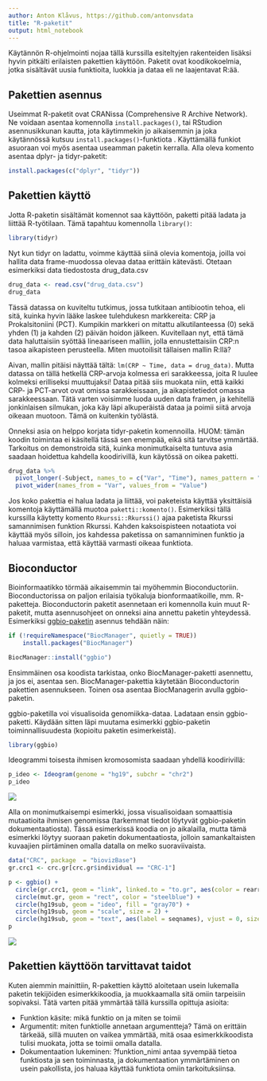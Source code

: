 ```yaml
---
author: Anton Klåvus, https://github.com/antonvsdata
title: "R-paketit"
output: html_notebook
---
```


Käytännön R-ohjelmointi nojaa tällä kurssilla esiteltyjen rakenteiden lisäksi hyvin pitkälti erilaisten pakettien käyttöön. Paketit ovat koodikokoelmia, jotka sisältävät uusia funktioita, luokkia ja dataa eli ne laajentavat R:ää. 

## Pakettien asennus

Useimmat R-paketit ovat CRANissa (Comprehensive R Archive Network). Ne voidaan asentaa komennolla ```install.packages()```, tai RStudion asennusikkunan kautta, jota käytimmekin jo aikaisemmin ja joka käytännössä kutsuu ```install.packages()```-funktiota . Käyttämällä funkiot asuoraan voi myös asentaa useamman paketin kerralla. Alla oleva komento asentaa dplyr- ja tidyr-paketit:


```r
install.packages(c("dplyr", "tidyr"))
```


## Pakettien käyttö

Jotta R-paketin sisältämät komennot saa käyttöön, paketti pitää ladata ja liittää R-työtilaan. Tämä tapahtuu komennolla ```library()```:

```r
library(tidyr)
```


Nyt kun tidyr on ladattu, voimme käyttää siinä olevia komentoja, joilla voi hallita data frame-muodossa olevaa dataa erittäin kätevästi. Otetaan esimerkiksi data tiedostosta drug_data.csv

```r
drug_data <- read.csv("drug_data.csv")
drug_data
```

Tässä datassa on kuviteltu tutkimus, jossa tutkitaan antibiootin tehoa, eli sitä, kuinka hyvin lääke laskee tulehdukesn markkereita: CRP ja Prokalsitoniini (PCT). Kumpikin markkeri on mitattu alkutilanteessa (0) sekä yhden (1) ja kahden (2) päivän hoidon jälkeen. Kuvitellaan nyt, että tämä data haluttaisiin syöttää lineaariseen malliin, jolla ennustettaisiin CRP:n tasoa aikapisteen perusteella. Miten muotoilisit tällaisen mallin R:llä?

Aivan, mallin pitäisi näyttää tältä: ```lm(CRP ~ Time, data = drug_data)```. Mutta datassa on tällä hetkellä CRP-arvoja kolmessa eri sarakkeessa, joita R luulee kolmeksi erilliseksi muuttujaksi! Dataa pitää siis muokata niin, että kaikki CRP- ja PCT-arvot ovat omissa sarakkeissaan, ja aikapistetiedot omassa sarakkeessaan. Tätä varten voisimme luoda uuden data framen, ja kehitellä jonkinlaisen silmukan, joka käy läpi alkuperäistä dataa ja poimii siitä arvoja oikeaan muotoon. Tämä on kuitenkin työlästä.

Onneksi asia on helppo korjata tidyr-paketin komennoilla. HUOM: tämän koodin toimintaa ei käsitellä tässä sen enempää, eikä sitä tarvitse ymmärtää. Tarkoitus on demonstroida sitä, kuinka monimutkaiselta tuntuva asia saadaan hoidettua kahdella koodirivillä, kun käytössä on oikea paketti.

```r
drug_data %>%
  pivot_longer(-Subject, names_to = c("Var", "Time"), names_pattern = "(.*)_(.)", values_to = "Value") %>%
  pivot_wider(names_from = "Var", values_from = "Value")
```

Jos koko pakettia ei halua ladata ja liittää, voi paketeista käyttää yksittäisiä komentoja käyttämällä muotoa ```paketti::komento()```. Esimerkiksi tällä kurssilla käytetty komento ```Rkurssi::Rkurssi()``` ajaa paketista Rkurssi samannimisen funktion Rkurssi. Kahden kaksoispisteen notaatiota voi käyttää myös silloin, jos kahdessa paketissa on samanniminen funktio ja haluaa varmistaa, että käyttää varmasti oikeaa funktiota.


## Bioconductor

Bioinformaatikko törmää aikaisemmin tai myöhemmin Bioconductoriin. Bioconductorissa on paljon erilaisia työkaluja bionformaatikoille, mm. R-paketteja. Bioconductorin paketit asennetaan eri komennolla kuin muut R-paketit, mutta asennusohjeet on onneksi aina annettu paketin yhteydessä. Esimerkiksi [ggbio-paketin](http://bioconductor.org/packages/release/bioc/html/ggbio.html) asennus tehdään näin:

```r
if (!requireNamespace("BiocManager", quietly = TRUE))
    install.packages("BiocManager")

BiocManager::install("ggbio")
```

Ensimmäinen osa koodista tarkistaa, onko BiocManager-paketti asennettu, ja jos ei, asentaa sen. BiocManager-pakettia käytetään Bioconductorin pakettien asennukseen. Toinen osa asentaa BiocManagerin avulla ggbio-paketin.

ggbio-paketilla voi visualisoida genomiikka-dataa. Ladataan ensin ggbio-paketti. Käydään sitten läpi muutama esimerkki ggbio-paketin toiminnallisuudesta (kopioitu paketin esimerkeistä).

```r
library(ggbio)
```

Ideogrammi toisesta ihmisen kromosomista saadaan yhdellä koodirivillä:

```r
p_ideo <- Ideogram(genome = "hg19", subchr = "chr2")
p_ideo
```
![](packages_files/figure-markdown_github/chromosome.jpg)

Alla on monimutkaisempi esimerkki, jossa visualisoidaan somaattisia mutaatioita ihmisen genomissa (tarkemmat tiedot löytyvät ggbio-paketin dokumentaatiosta). Tässä esimerkissä koodia on jo aikalailla, mutta tämä esimerkki löytyy suoraan paketin dokumentaatiosta, jolloin samankaltaisten kuvaajien piirtäminen omalla datalla on melko suoraviivaista.

```r
data("CRC", package  = "biovizBase")
gr.crc1 <- crc.gr[crc.gr$individual == "CRC-1"]

p <- ggbio() +
  circle(gr.crc1, geom = "link", linked.to = "to.gr", aes(color = rearrangements)) +
  circle(mut.gr, geom = "rect", color = "steelblue") +
  circle(hg19sub, geom = "ideo", fill = "gray70") +
  circle(hg19sub, geom = "scale", size = 2) +
  circle(hg19sub, geom = "text", aes(label = seqnames), vjust = 0, size = 3)
p
```

![](packages_files/figure-markdown_github/circles.png)

## Pakettien käyttöön tarvittavat taidot

Kuten aiemmin mainittiin, R-pakettien käyttö aloitetaan usein lukemalla paketin tekijöiden esimerkkikoodia, ja muokkaamalla sitä omiin tarpeisiin sopivaksi. Tätä varten pitää ymmärtää tällä kurssilla opittuja asioita:

- Funktion käsite: mikä funktio on ja miten se toimii
- Argumentit: miten funktiolle annetaan argumentteja? Tämä on erittäin tärkeää, sillä muuten on vaikea ymmärtää, mitä osaa esimerkkikoodista tulisi muokata, jotta se toimii omalla datalla.
- Dokumentaation lukeminen: ?funktion_nimi antaa syvempää tietoa funktiosta ja sen toiminnasta, ja dokumentaation ymmärtäminen on usein pakollista, jos haluaa käyttää funktiota omiin tarkoituksiinsa.






